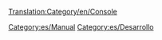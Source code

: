 [[Translation:Category/en/Console]]

{{en/Bilingual box| Es
| Los artículos relacionados con el uso de la [[es/Manual/Consola|Consola]] se listan aquí.
| ''Articles relating to the use of the [[en/Manual/Console]] are here.''}}


[[Category:es/Manual]]
[[Category:es/Desarrollo]]